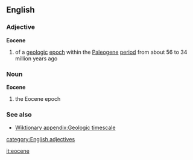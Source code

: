 ==English==
===Adjective===
{{wikipedia}}
'''Eocene'''
#{{geology}} of a [[geologic]] [[epoch]] within the [[Paleogene]] [[period]] from about 56 to 34 million years ago
===Noun===
'''Eocene'''
#{{geology}} the Eocene epoch
===See also===
*[[Wiktionary appendix:Geologic timescale]]
[[category:English adjectives]]

[[it:eocene]]